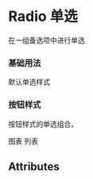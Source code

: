 

<Meta title="Radio 单选" component={Radio} />

# Radio 单选

在一组备选项中进行单选

### 基础用法

默认单选样式

<Preview withSource={isCodeShow}>
  <Story name="基础用法">
    <Radio.Group value="七天">
      <Radio label="三天" />
      <Radio label="七天" />
      <Radio label="三十天" />
    </Radio.Group>
  </Story>
</Preview>

### 按钮样式

按钮样式的单选组合。

<Preview withSource={isCodeShow}>
  <Story name="按钮样式">
    <RadioButton.Group value="图表">
      <RadioButton label="图表">
        <ImageIcon className="m-r-10" path="/assets/icon-chart.png" width="14" height="14" />
        图表
      </RadioButton>
      <RadioButton label="列表">
        <ImageIcon className="m-r-10" path="/assets/icon-list.png" width="14" height="14" />
        列表
      </RadioButton>
    </RadioButton.Group>
  </Story>
</Preview>

## Attributes

<Props of={Radio} />
